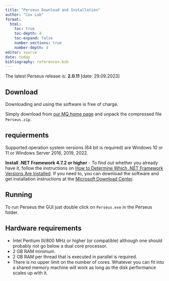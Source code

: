 ```yaml
---
title: "Perseus Download and Installation"
author: "Cox Lab"
format: 
  html:
    toc: true
    toc-depth: 4
    toc-expand: false
    number-sections: true
    number-depth: 4
editor: source
date: today
bibliography: references.bib
---
```


The latest Perseus release is: **2.0.11** \[date: 29.09.2023\]

## Download

Downloading and using the software is free of charge.

Simply download from [our MQ home page](https://maxquant.org/perseus/) and unpack the compressed file `Perseus.zip`.

## requierments

Supported operation system versions (64 bit is required) are Windows 10 or 11 or Windows Server 2016, 2019, 2022.

**Install .NET Framework 4.7.2 or higher** - To find out whether you already have it, follow the instructions on [How to Determine Which .NET Framework Versions Are Installed](http://msdn.microsoft.com/en-us/library/hh925568%28v=vs.110%29.aspx#net_b).
If you need to, you can download the software and get installation instructions at the [Microsoft Download Center](http://www.microsoft.com/en-us/download/details.aspx?id=30653).

## Running

To run Perseus the GUI just double click on `Perseus.exe` in the Perseus folder.

## Hardware requirements

-   Intel Pentium III/800 MHz or higher (or compatible) although one should probably not go below a dual core processor.
-   2 GB RAM minimum.
-   2 GB RAM per thread that is executed in parallel is required.
-   There is no upper limit on the number of cores. Whatever you can fit into a shared memory machine will work as long as the disk performance scales up with it.
